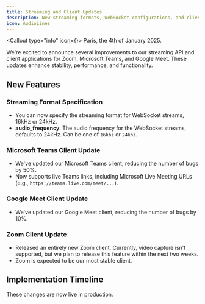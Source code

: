 ```yaml
---
title: Streaming and Client Updates
description: New streaming formats, WebSocket configurations, and client improvements
icon: AudioLines
---
```





<Callout type="info" icon={<Info className="h-5 w-5" />}>
  Paris, the 4th of January 2025.
</Callout>

We're excited to announce several improvements to our streaming API and client applications for Zoom, Microsoft Teams, and Google Meet. These updates enhance stability, performance, and functionality.

## New Features

### Streaming Format Specification

- You can now specify the streaming format for WebSocket streams, 16kHz or 24kHz.
- **audio_frequency**: The audio frequency for the WebSocket streams, defaults to 24kHz. Can be one of `16khz` or `24khz`.

### Microsoft Teams Client Update

- We've updated our Microsoft Teams client, reducing the number of bugs by 50%.
- Now supports live Teams links, including Microsoft Live Meeting URLs (e.g., `https://teams.live.com/meet/...`).

### Google Meet Client Update

- We've updated our Google Meet client, reducing the number of bugs by 10%.

### Zoom Client Update

- Released an entirely new Zoom client. Currently, video capture isn't supported, but we plan to release this feature within the next two weeks.
- Zoom is expected to be our most stable client.

## Implementation Timeline

These changes are now live in production.
